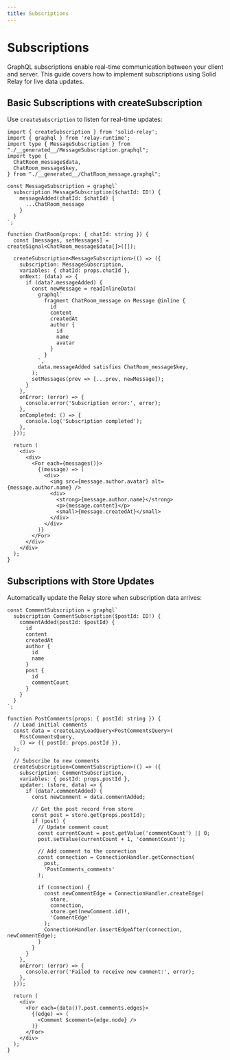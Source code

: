 ```yaml
---
title: Subscriptions
---
```


# Subscriptions

GraphQL subscriptions enable real-time communication between your client and server. This guide covers how to implement subscriptions using Solid Relay for live data updates.

## Basic Subscriptions with createSubscription

Use `createSubscription` to listen for real-time updates:

```tsx
import { createSubscription } from 'solid-relay';
import { graphql } from 'relay-runtime';
import type { MessageSubscription } from "./__generated__/MessageSubscription.graphql";
import type {
  ChatRoom_message$data,
  ChatRoom_message$key,
} from "./__generated__/ChatRoom_message.graphql";

const MessageSubscription = graphql`
  subscription MessageSubscription($chatId: ID!) {
    messageAdded(chatId: $chatId) {
      ...ChatRoom_message
    }
  }
`;

function ChatRoom(props: { chatId: string }) {
  const [messages, setMessages] = createSignal<ChatRoom_message$data[]>([]);

  createSubscription<MessageSubscription>(() => ({
    subscription: MessageSubscription,
    variables: { chatId: props.chatId },
    onNext: (data) => {
      if (data?.messageAdded) {
        const newMessage = readInlineData(
          graphql`
            fragment ChatRoom_message on Message @inline {
              id
              content
              createdAt
              author {
                id
                name
                avatar
              }
            }
          `,
          data.messageAdded satisfies ChatRoom_message$key,
        );
        setMessages(prev => [...prev, newMessage]);
      }
    },
    onError: (error) => {
      console.error('Subscription error:', error);
    },
    onCompleted: () => {
      console.log('Subscription completed');
    },
  }));

  return (
    <div>
      <div>
        <For each={messages()}>
          {(message) => (
            <div>
              <img src={message.author.avatar} alt={message.author.name} />
              <div>
                <strong>{message.author.name}</strong>
                <p>{message.content}</p>
                <small>{message.createdAt}</small>
              </div>
            </div>
          )}
        </For>
      </div>
    </div>
  );
}
```

## Subscriptions with Store Updates

Automatically update the Relay store when subscription data arrives:

```tsx
const CommentSubscription = graphql`
  subscription CommentSubscription($postId: ID!) {
    commentAdded(postId: $postId) {
      id
      content
      createdAt
      author {
        id
        name
      }
      post {
        id
        commentCount
      }
    }
  }
`;

function PostComments(props: { postId: string }) {
  // Load initial comments
  const data = createLazyLoadQuery<PostCommentsQuery>(
    PostCommentsQuery,
    () => ({ postId: props.postId }),
  );

  // Subscribe to new comments
  createSubscription<CommentSubscription>(() => ({
    subscription: CommentSubscription,
    variables: { postId: props.postId },
    updater: (store, data) => {
      if (data?.commentAdded) {
        const newComment = data.commentAdded;

        // Get the post record from store
        const post = store.get(props.postId);
        if (post) {
          // Update comment count
          const currentCount = post.getValue('commentCount') || 0;
          post.setValue(currentCount + 1, 'commentCount');

          // Add comment to the connection
          const connection = ConnectionHandler.getConnection(
            post,
            'PostComments_comments'
          );

          if (connection) {
            const newCommentEdge = ConnectionHandler.createEdge(
              store,
              connection,
              store.get(newComment.id)!,
              'CommentEdge'
            );
            ConnectionHandler.insertEdgeAfter(connection, newCommentEdge);
          }
        }
      }
    },
    onError: (error) => {
      console.error('Failed to receive new comment:', error);
    },
  }));

  return (
    <div>
      <For each={data()?.post.comments.edges}>
        {(edge) => (
          <Comment $comment={edge.node} />
        )}
      </For>
    </div>
  );
}
```
